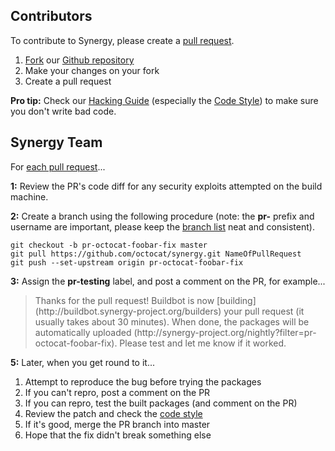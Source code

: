 == Contributors ==

To contribute to Synergy, please create a [https://help.github.com/articles/using-pull-requests/ pull request].

# [https://help.github.com/articles/fork-a-repo/ Fork] our [https://github.com/synergy/synergy Github repository]
# Make your changes on your fork
# Create a pull request

'''Pro tip:''' Check our [[Hacking Guide]] (especially the [[Code Style]]) to make sure you don't write bad code.

== Synergy Team ==

For [https://github.com/synergy/synergy/pulls each pull request]...

'''1:''' Review the PR's code diff for any security exploits attempted on the build machine.

'''2:''' Create a branch using the following procedure (note: the '''pr-''' prefix and username are important, please keep the [https://github.com/synergy/synergy/branches branch list] neat and consistent).

<pre>
git checkout -b pr-octocat-foobar-fix master
git pull https://github.com/octocat/synergy.git NameOfPullRequest
git push --set-upstream origin pr-octocat-foobar-fix
</pre>

'''3:''' Assign the '''pr-testing''' label, and post a comment on the PR, for example...

<blockquote>
<nowiki>
Thanks for the pull request! Buildbot is now [building](http://buildbot.synergy-project.org/builders) your pull request (it usually takes about 30 minutes). When done, the packages will be automatically uploaded (http://synergy-project.org/nightly?filter=pr-octocat-foobar-fix). Please test and let me know if it worked.
</nowiki>
</blockquote>

'''5:''' Later, when you get round to it...

# Attempt to reproduce the bug before trying the packages
# If you can't repro, post a comment on the PR
# If you can repro, test the built packages (and comment on the PR)
# Review the patch and check the [[CodeStyle|code style]]
# If it's good, merge the PR branch into master
# Hope that the fix didn't break something else
